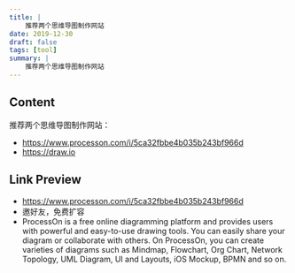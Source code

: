 ```yaml
---
title: |
    推荐两个思维导图制作网站
date: 2019-12-30
draft: false
tags: [tool]
summary: |
    推荐两个思维导图制作网站
---
```


## Content

推荐两个思维导图制作网站：
- https://www.processon.com/i/5ca32fbbe4b035b243bf966d
- https://draw.io

## Link Preview

- https://www.processon.com/i/5ca32fbbe4b035b243bf966d
- 邀好友，免费扩容
- ProcessOn is a free online diagramming platform and provides users with powerful and easy-to-use drawing tools. You can easily share your diagram or collaborate with others. On ProcessOn, you can create varieties of diagrams such as Mindmap, Flowchart, Org Chart, Network Topology, UML Diagram, UI and Layouts, iOS Mockup, BPMN and so on.
